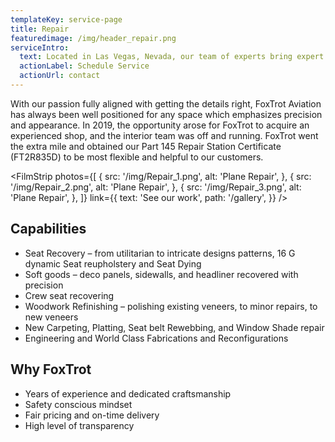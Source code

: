 ```yaml
---
templateKey: service-page
title: Repair
featuredimage: /img/header_repair.png
serviceIntro:
  text: Located in Las Vegas, Nevada, our team of experts bring expert craftsmanship, fanatical attention to detail, and fast turn around times to your operation.
  actionLabel: Schedule Service
  actionUrl: contact
---
```


With our passion fully aligned with getting the details right, FoxTrot Aviation has always been well
positioned for any space which emphasizes precision and appearance. In 2019, the opportunity arose
for FoxTrot to acquire an experienced shop, and the interior team was off and running. FoxTrot went
the extra mile and obtained our Part 145 Repair Station Certificate (FT2R835D) to be most flexible and
helpful to our customers.

<FilmStrip
  photos={[
    {
      src: '/img/Repair_1.png',
      alt: 'Plane Repair',
    },
    {
      src: '/img/Repair_2.png',
      alt: 'Plane Repair',
    },
    {
      src: '/img/Repair_3.png',
      alt: 'Plane Repair',
    },
  ]}
  link={{
    text: 'See our work',
    path: '/gallery',
  }}
/>

## Capabilities

- Seat Recovery – from utilitarian to intricate designs patterns, 16 G dynamic Seat reupholstery and Seat Dying
- Soft goods – deco panels, sidewalls, and headliner recovered with precision
- Crew seat recovering
- Woodwork Refinishing – polishing existing veneers, to minor repairs, to new veneers
- New Carpeting, Platting, Seat belt Rewebbing, and Window Shade repair
- Engineering and World Class Fabrications and Reconfigurations

## Why FoxTrot

- Years of experience and dedicated craftsmanship
- Safety conscious mindset
- Fair pricing and on-time delivery
- High level of transparency
